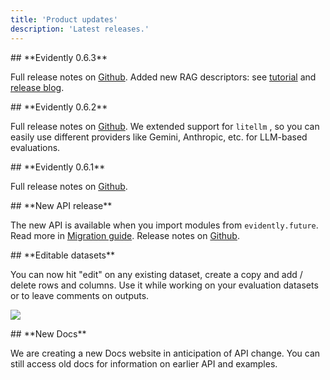 ```yaml
---
title: 'Product updates'
description: 'Latest releases.'
---
```


<Update label="2025-02-12" description="Evidently v0.6.3">
  ## **Evidently 0.6.3**

  Full release notes on [Github](https://github.com/evidentlyai/evidently/releases/tag/v0.6.3). Added new RAG descriptors: see [tutorial](/examples/LLM_rag_evals) and [release blog](https://www.evidentlyai.com/blog/open-source-rag-evaluation-tool).
</Update>

<Update label="2025-02-07" description="Evidently v0.6.2">
  ## **Evidently 0.6.2**

  Full release notes on [Github](https://github.com/evidentlyai/evidently/releases/tag/v0.6.2). We extended support for `litellm` , so you can easily use different providers like Gemini, Anthropic, etc. for LLM-based evaluations.
</Update>

<Update label="2025-01-31" description="Evidently v0.6.1">
  ## **Evidently 0.6.1**

  Full release notes on [Github](https://github.com/evidentlyai/evidently/releases/tag/v0.6.1).
</Update>

<Update label="2025-01-24" description="Evidently v0.6">
  ## **New API release**

  The new API is available when you import modules from `evidently.future`. Read more in [Migration guide](/faq/migration). Release notes on [Github](https://github.com/evidentlyai/evidently/releases/tag/v0.6.0).
</Update>

<Update label="2025-01-24" description="Evidently Cloud">
  ## **Editable datasets**

  You can now hit "edit" on any existing dataset, create a copy and add / delete rows and columns. Use it while working on your evaluation datasets or to leave comments on outputs.

  ![](/images/changelog/editable_dataset-min.png)
</Update>

<Update label="2025-01-10" description="Docs">
  ## **New Docs**

  We are creating a new Docs website in anticipation of API change. You can still access old docs for information on earlier API and examples.
</Update>